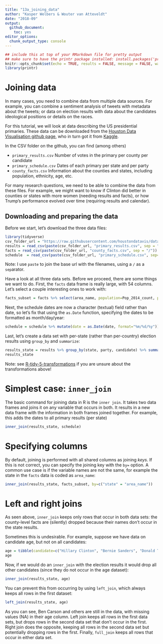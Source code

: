 ```yaml
---
title: "13a_joining_data"
author: "Kasper Welbers & Wouter van Atteveldt"
date: "2018-09"
output: 
  github_document:
    toc: yes
editor_options: 
  chunk_output_type: console
---
```



```r
## include this at top of your RMarkdown file for pretty output
## make sure to have the printr package installed: install.packages('printr')
knitr::opts_chunk$set(echo = TRUE, results = FALSE, message = FALSE, warning = FALSE)
library(printr)
```


# Joining data

In many cases, you need to combine data from multiple data sources. 
For example, you can combine a sentiment analysis of tweets with metadata about the tweets;
or data on election results with data about the candidates ideological positions or details on the races. 

For this tutorial, we will look at data describing the US presidential primaries.
These data can be downloaded from the [Houston Data Visualisation github page](https://github.com/houstondatavis/data-jam-august-2016), who in turn got it from [Kaggle](https://www.kaggle.com/benhamner/2016-us-election). 

In the CSV folder on the github, you can find (among others)
		
- `primary_results.csv` Number of votes in the primary per county per candidate
- `primary_schedule.csv` Dates of each primary per state and per party
- `county_facts.csv` Information about the counties and states, including population, ethnicity, age, etc. 

For many research questions, we need to be able to combine the data from these files. 
For example, we might want to know if Clinton did better in counties or states with more women (needing results and facts), or how Trump's performance evolved over time (requiring results and calendar).

## Downloading and preparing the data

Before we start, let's download the three data files:

```r
library(tidyverse)
csv_folder_url = "https://raw.githubusercontent.com/houstondatavis/data-jam-august-2016/master/csv"
results = read_csv(paste(csv_folder_url, "primary_results.csv", sep = "/"))
facts = read_csv(paste(csv_folder_url, "county_facts.csv", sep = "/"))
schedule  = read_csv(paste(csv_folder_url, "primary_schedule.csv", sep="/"))
```

Note: I use `paste` to join the base url with the filenames, using a `/` as a `sep`arator.

Have a look at all three data sets. Before we proceed, there are some things we want to do. 
First, the `facts` data frame is really large, with 54 columns. Let's select a couple interesting ones to work with:

```r
facts_subset = facts %>% select(area_name, population=Pop_2014_count, pop_change=Pop_change_pct, over65=Age_over_65_pct, female=Sex_female_pct, white=Race_white_pct, college=Pop_college_grad_pct, income=Income_per_capita)
```

Next, the schedule dates are now a character (textual) field rather than date, so let's fix that
using the `as.Date` function, specifying the dates to be formatted as month/day/year:

```r
schedule = schedule %>% mutate(date = as.Date(date, format="%m/%d/%y"))
```

Last, let's create a data set with per-state (rather than per-country) election results using `group_by` and `summarize`:

```r
results_state = results %>% group_by(state, party, candidate) %>% summarize(votes=sum(votes))
results_state
```

Note: see [R-tidy-5-transformations](R-tidy-5-transformation.md) if you are unsure about the transformations above!

# Simplest case: `inner_join`

The basic command for joining data in R is the `inner join`. It takes two data frames and joins it on any variable that occurs in both. 
It results in a new data frame with the information in both frames joined together.
For example, this adds the dates to all primary results (per state)

```r
inner_join(results_state, schedule)
```

# Specifying columns

By default, joining is performed with all shared columns as joining *keys*.
If this is not correct, you can specify the joining key with the `by=` option.
A common use case is if the variable names are not the same, for example the state in the `facts` data is coded as `area_name`:

```r
inner_join(results_state, facts_subset, by=c("state" = "area_name"))
```

# Left and right joins

As seen above, `inner_join` keeps only rows that occur in both data sets: 
the county-level facts are (silently) dropped because their names don't occur in the state results.

Sometimes this is undesirable. For example, suppose we have data on candidate age, but not on all candidates:

```r
age = tibble(candidate=c("Hillary Clinton", "Bernie Sanders", "Donald Trump"), age=c(70, 77, 72))
age
```

Now, if we would do an `inner_join` with the election results it would drop all other candidates (since they do not occur in the age dataset):

```r
inner_join(results_state, age)
```

You can prevent this from occurring by using `left_join`, which always keeps all rows in the first dataset:

```r
left_join(results_state, age)
```

As you can see, Ben Carson and others are still in the data, with missing values (NA) in their age column.
Left join keeps all rows in the first data sets, but drops rows in the second data set that don't occur in the first. 
Right join does the opposite, keeping all rows in the second data set but potentially dropping rows in the first.
Finally, `full_join` keeps all rows that occur in either data set. 